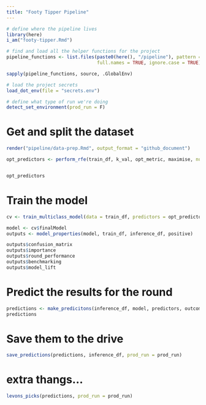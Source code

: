 ```yaml
---
title: "Footy Tipper Pipeline"
---
```


```r
# define where the pipeline lives
library(here)
i_am("footy-tipper.Rmd")

# find and load all the helper functions for the project
pipeline_functions <- list.files(paste0(here(), "/pipeline"), pattern = "*.R$",
                                 full.names = TRUE, ignore.case = TRUE)

sapply(pipeline_functions, source, .GlobalEnv)

# load the project secrets
load_dot_env(file = "secrets.env")

# define what type of run we're doing
detect_set_environment(prod_run = F)
```

# Get and split the dataset

```r
render("pipeline/data-prep.Rmd", output_format = "github_document")
```

```r
opt_predictors <- perform_rfe(train_df, k_val, opt_metric, maximise, num_features = 5:10, outcome_var, predictors, algorithm = "xgbTree")


opt_predictors
```

# Train the model

```r
cv <- train_multiclass_model(data = train_df, predictors = opt_predictors, outcome_var = outcome_var, opt_metric = opt_metric)

model <- cv$finalModel
outputs <- model_properties(model, train_df, inference_df, positive)

outputs$confusion_matrix
outputs$importance
outputs$round_performance
outputs$benchmarking
outputs$model_lift
```

# Predict the results for the round

```r
predictions <- make_predicitons(inference_df, model, predictors, outcome_var)
predictions
```

# Save them to the drive

```r
save_predictions(predictions, inference_df, prod_run = prod_run)
```

# extra thangs...

```r
levons_picks(predictions, prod_run = prod_run)
```
